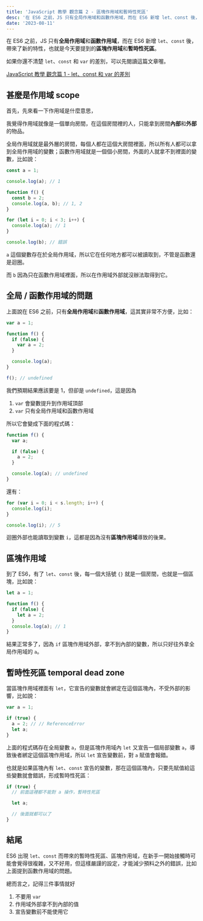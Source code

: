 ```yaml
---
title: 'JavaScript 教學 觀念篇 2 - 區塊作用域和暫時性死區'
desc: '在 ES6 之前，JS 只有全局作用域和函數作用域，而在 ES6 新增 let、const 後，帶來了新的特性，也就是今天要提到的**區塊作用域**和**暫時性死區**。'
date: '2023-08-11'
---
```


在 ES6 之前，JS 只有**全局作用域**和**函數作用域**，而在 ES6 新增 `let`、`const` 後，帶來了新的特性，也就是今天要提到的**區塊作用域**和**暫時性死區**。

如果你還不清楚 `let`、`const` 和 `var` 的差別，可以先閱讀這篇文章喔。

[JavaScript 教學 觀念篇 1 - let、const 和 var 的差別](/articles/js-series/let-const-var)

## 甚麼是作用域 scope

首先，先來看一下作用域是什麼意思，

我覺得作用域就像是一個單向房間，在這個房間裡的人，只能拿到房間**內部**和**外部**的物品。

全局作用域就是最外層的房間，每個人都在這個大房間裡面，所以所有人都可以拿到全局作用域的變數；函數作用域就是一個個小房間，外面的人就拿不到裡面的變數，比如說：

```javascript
const a = 1;

console.log(a); // 1

function f() {
  const b = 2;
  console.log(a, b); // 1, 2
}

for (let i = 0; i < 3; i++) {
  console.log(a); // 1
}

console.log(b); // 錯誤
```

`a` 這個變數存在於全局作用域，所以它在任何地方都可以被讀取到，不管是函數還是迴圈。

而 `b` 因為只在函數作用域裡面，所以在作用域外部就沒辦法取得到它。

## 全局 / 函數作用域的問題

上面說在 ES6 之前，只有**全局作用域**和**函數作用域**，這其實非常不方便，比如：

```js
var a = 1;

function f() {
  if (false) {
    var a = 2;
  }

  console.log(a);
}

f(); // undefined
```

我們預期結果應該要是 1，但卻是 `undefined`，這是因為

1. `var` 會變數提升到作用域頂部
2. `var` 只有全局作用域和函數作用域

所以它會變成下面的程式碼：

```js
function f() {
  var a;

  if (false) {
    a = 2;
  }

  console.log(a); // undefined
}
```

還有：

```js
for (var i = 0; i < s.length; i++) {
  console.log(i);
}

console.log(i); // 5
```

迴圈外部也能讀取到變數 `i`，這都是因為沒有**區塊作用域**導致的後果。

## 區塊作用域

到了 ES6，有了 `let`、`const` 後，每一個大括號 `{}` 就是一個房間，也就是一個區塊，比如說：

```js
let a = 1;

function f() {
  if (false) {
    let a = 2;
  }
  console.log(a); // 1
}
```

結果正常多了，因為 `if` 區塊作用域外部，拿不到內部的變數，所以只好往外拿全局作用域的 `a`。

## 暫時性死區 temporal dead zone

當區塊作用域裡面有 `let`，它宣告的變數就會綁定在這個區塊內，不受外部的影響，比如說：

```js
var a = 1;

if (true) {
  a = 2; // // ReferenceError
  let a;
}
```

上面的程式碼存在全局變數 `a`，但是區塊作用域內 `let` 又宣告一個局部變數 `a`，導致後者綁定這個區塊作用域，所以 `let` 宣告變數前，對 `a` 賦值會報錯。

也就是如果區塊內有 `let`、`const` 宣告的變數，那在這個區塊內，只要先賦值給這些變數就會錯誤，形成暫時性死區：

```js
if (true) {
  // 前面這裡都不能對 a 操作，暫時性死區

  let a;

  // 後面就都可以了
}
```

## 結尾

ES6 出現 `let`、`const` 而帶來的暫時性死區、區塊作用域，在新手一開始接觸時可能會覺得很複雜，又不好用，但這樣嚴謹的設定，才能減少預料之外的錯誤，比如上面提到函數作用域的問題。

總而言之，記得三件事情就好

1. 不要用 `var`
2. 作用域外部拿不到內部的值
3. 宣告變數前不能使用它
